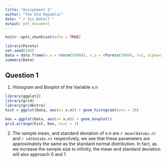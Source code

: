 ```yaml
---
title: "Assignment 1"
author: "The Old Republic"
date: "`r Sys.Date()`"
output: pdf_document
---
```


```r
knitr::opts_chunk$set(echo = TRUE)
```
```r
library(Pareto)
set.seed(100)
Data = data.frame(x.n = rnorm(50000), x.p = rPareto(50000, t=1, alpha=2))
summary(Data)
```
## Question 1
1. Histogram and Boxplot of the Variable x.n
```r
library(ggplot2)
library(grid)
library(gridExtra)
hist = ggplot(Data, aes(x= x.n)) + geom_histogram(bins = 20)

box = ggplot(Data, aes(x= x.n)) + geom_boxplot()
grid.arrange(hist, box, ncol = 2)
```
2. The sample mean, and standard deviation of x.n are `r mean(Data$x.n)` and `r sd(Data$x.n)` respectively, we see that these parameters are approximately the same as the standard normal distribution. In fact, as we increase the sample size to infinity, the mean and standard deviation will also approach 0 and 1. 

